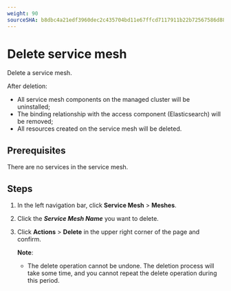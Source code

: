 ```yaml
---
weight: 90
sourceSHA: b8dbc4a21edf3960dec2c435704bd11e67ffcd7117911b22b72567586d88c90e
---
```

# Delete service mesh

Delete a service mesh.

After deletion:

* All service mesh components on the managed cluster will be uninstalled;
* The binding relationship with the access component (Elasticsearch) will be removed;
* All resources created on the service mesh will be deleted.

## Prerequisites

There are no services in the service mesh.

## Steps

1. In the left navigation bar, click **Service Mesh** > **Meshes**.

2. Click the ***Service Mesh Name*** you want to delete.

3. Click **Actions** > **Delete** in the upper right corner of the page and confirm.

    **Note**:
    
    * The delete operation cannot be undone. The deletion process will take some time, and you cannot repeat the delete operation during this period.
